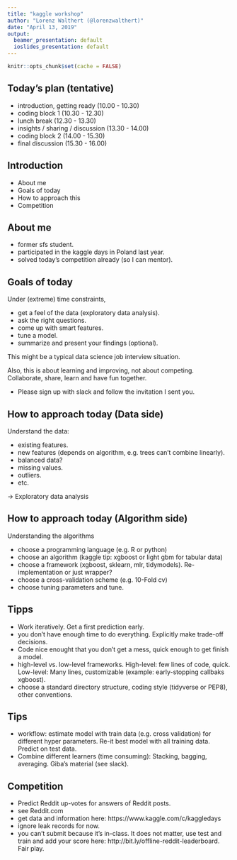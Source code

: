 ```yaml
---
title: "kaggle workshop"
author: "Lorenz Walthert (@lorenzwalthert)"
date: "April 13, 2019"
output:
  beamer_presentation: default
  ioslides_presentation: default
---
```


```r
knitr::opts_chunk$set(cache = FALSE)
```

## Today's plan (tentative)

* introduction, getting ready (10.00 - 10.30)
* coding block 1 (10.30 - 12.30)
* lunch break (12.30 - 13.30)
* insights / sharing / discussion (13.30 - 14.00)
* coding block 2 (14.00 - 15.30)
* final discussion (15.30 - 16.00)

## Introduction 

* About me
* Goals of today
* How to approach this
* Competition 

## About me

* former sfs student.
* participated in the kaggle days in Poland last year.
* solved today's competition already (so I can mentor).

## Goals of today

Under (extreme) time constraints, 

* get a feel of the data (exploratory data analysis).
* ask the right questions.
* come up with smart features.
* tune a model.
* summarize and present your findings (optional).

This might be a typical data science job interview situation.

Also, this is about learning and improving, not about competing. Collaborate, 
share, learn and have fun together.

* Please sign up with slack and follow the invitation I sent you.

## How to approach today (Data side)

Understand the data: 

* existing features.
* new features (depends on algorithm, e.g. trees can't combine linearly).
* balanced data?
* missing values.
* outliers. 
* etc.

-> Exploratory data analysis

## How to approach today (Algorithm side) 

Understanding the algorithms

* choose a programming language (e.g. R or python)
* choose an algorithm (kaggle tip: xgboost or light gbm for tabular data)
* choose a framework (xgboost, sklearn, mlr, tidymodels). Re-implementation or 
  just wrapper?
* choose a cross-validation scheme (e.g. 10-Fold cv)
* choose tuning parameters and tune.

## Tipps


* Work iteratively. Get a first prediction early.
* you don't have enough time to do everything. Explicitly make trade-off 
  decisions.
* Code nice enought that you don't get a mess, quick enough to get finish a 
  model.
* high-level vs. low-level frameworks. High-level: few lines of code, quick. 
  Low-level: Many lines, customizable (example: early-stopping callbaks xgboost).
* choose a standard directory structure, coding style (tidyverse or PEP8), other
  conventions.

## Tips

* workflow: estimate model with train data (e.g. cross validation) for different 
  hyper parameters. Re-it best model with all training data. Predict on test 
  data.
* Combine different learners (time consuming): Stacking, bagging, 
  averaging. Giba's material (see slack).

## Competition

* Predict Reddit up-votes for answers of Reddit posts.
* see Reddit.com 
* get data and information here: https://www.kaggle.com/c/kaggledays
* ignore leak records for now. 
* you can't submit because it's in-class. It does not matter, use test and train 
 and add your score here: http://bit.ly/offline-reddit-leaderboard. Fair play.
 
